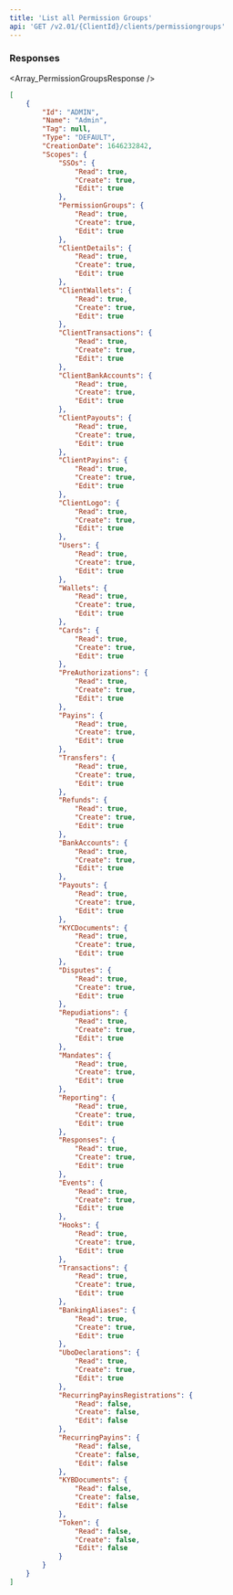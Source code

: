 ```yaml
---
title: 'List all Permission Groups'  
api: 'GET /v2.01/{ClientId}/clients/permissiongroups'  
---
```


  

### Responses  

<AccordionGroup><Accordion title="200">  

<Array_PermissionGroupsResponse /></Accordion></AccordionGroup>  

<ResponseExample>  

```json 200  
[
    {
        "Id": "ADMIN",
        "Name": "Admin",
        "Tag": null,
        "Type": "DEFAULT",
        "CreationDate": 1646232842,
        "Scopes": {
            "SSOs": {
                "Read": true,
                "Create": true,
                "Edit": true
            },
            "PermissionGroups": {
                "Read": true,
                "Create": true,
                "Edit": true
            },
            "ClientDetails": {
                "Read": true,
                "Create": true,
                "Edit": true
            },
            "ClientWallets": {
                "Read": true,
                "Create": true,
                "Edit": true
            },
            "ClientTransactions": {
                "Read": true,
                "Create": true,
                "Edit": true
            },
            "ClientBankAccounts": {
                "Read": true,
                "Create": true,
                "Edit": true
            },
            "ClientPayouts": {
                "Read": true,
                "Create": true,
                "Edit": true
            },
            "ClientPayins": {
                "Read": true,
                "Create": true,
                "Edit": true
            },
            "ClientLogo": {
                "Read": true,
                "Create": true,
                "Edit": true
            },
            "Users": {
                "Read": true,
                "Create": true,
                "Edit": true
            },
            "Wallets": {
                "Read": true,
                "Create": true,
                "Edit": true
            },
            "Cards": {
                "Read": true,
                "Create": true,
                "Edit": true
            },
            "PreAuthorizations": {
                "Read": true,
                "Create": true,
                "Edit": true
            },
            "Payins": {
                "Read": true,
                "Create": true,
                "Edit": true
            },
            "Transfers": {
                "Read": true,
                "Create": true,
                "Edit": true
            },
            "Refunds": {
                "Read": true,
                "Create": true,
                "Edit": true
            },
            "BankAccounts": {
                "Read": true,
                "Create": true,
                "Edit": true
            },
            "Payouts": {
                "Read": true,
                "Create": true,
                "Edit": true
            },
            "KYCDocuments": {
                "Read": true,
                "Create": true,
                "Edit": true
            },
            "Disputes": {
                "Read": true,
                "Create": true,
                "Edit": true
            },
            "Repudiations": {
                "Read": true,
                "Create": true,
                "Edit": true
            },
            "Mandates": {
                "Read": true,
                "Create": true,
                "Edit": true
            },
            "Reporting": {
                "Read": true,
                "Create": true,
                "Edit": true
            },
            "Responses": {
                "Read": true,
                "Create": true,
                "Edit": true
            },
            "Events": {
                "Read": true,
                "Create": true,
                "Edit": true
            },
            "Hooks": {
                "Read": true,
                "Create": true,
                "Edit": true
            },
            "Transactions": {
                "Read": true,
                "Create": true,
                "Edit": true
            },
            "BankingAliases": {
                "Read": true,
                "Create": true,
                "Edit": true
            },
            "UboDeclarations": {
                "Read": true,
                "Create": true,
                "Edit": true
            },
            "RecurringPayinsRegistrations": {
                "Read": false,
                "Create": false,
                "Edit": false
            },
            "RecurringPayins": {
                "Read": false,
                "Create": false,
                "Edit": false
            },
            "KYBDocuments": {
                "Read": false,
                "Create": false,
                "Edit": false
            },
            "Token": {
                "Read": false,
                "Create": false,
                "Edit": false
            }
        }
    }
]  
 ```  

</ResponseExample>

<RequestExample>

</RequestExample>
